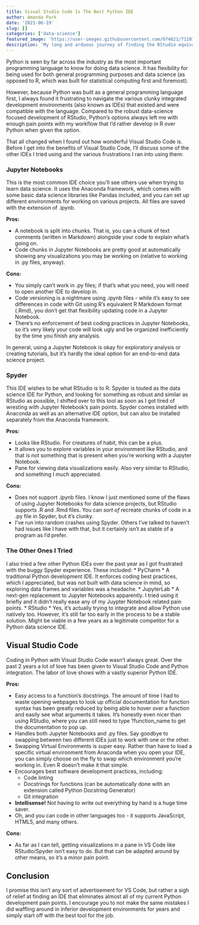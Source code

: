 ```yaml
---
title: Visual Studio Code Is The Best Python IDE
author: Amanda Park
date: '2021-06-19'
slug: []
categories: ['data-science']
featured_image: 'https://user-images.githubusercontent.com/674621/71187801-14e60a80-2280-11ea-94c9-e56576f76baf.png'
description: 'My long and arduous journey of finding the RStudio equivalent for Python is now over.'
---
```


Python is seen by far across the industry as the most important programming language to know for doing data science. It has flexibility for being used for both general programming purposes and data science (as opposed to R, which was built for statistical computing first and foremost).

However, because Python was built as a general programming language first, I always found it frustrating to navigate the various clunky integrated development environments (also known as IDEs) that existed and were compatible with the language. Compared to the robust data-science focused development of RStudio, Python's options always left me with enough pain points with my workflow that I'd rather develop in R over Python when given the option.

That all changed when I found out how wonderful Visual Studio Code is. Before I get into the benefits of Visual Studio Code, I'll discuss some of the other IDEs I tried using and the various frustrations I ran into using them:

### Jupyter Notebooks

This is the most common IDE choice you'll see others use when trying to learn data science. It uses the Anaconda framework, which comes with some basic data science libraries like Pandas included, and you can set up different environments for working on various projects. All files are saved with the extension of .ipynb. 

__Pros:__

* A notebook is split into chunks. That is, you can a chunk of text comments (written in Markdown) alongside your code to explain what's going on.
* Code chunks in Jupyter Notebooks are pretty good at automatically showing any visualizations you may be working on (relative to working in .py files, anyway).

__Cons:__

* You simply can't work in .py files; if that's what you need, you will need to open another IDE to develop in.
* Code versioning is a nightmare using .ipynb files - while it's easy to see differences in code with Git using R's equivalent R Markdown format (.Rmd), you don't get that flexibility updating code in a Jupyter Notebook.
* There's no enforcement of best coding practices in Jupyter Notebooks, so it's very likely your code will look ugly and be organized inefficiently by the time you finish any analysis. 

In general, using a Jupyter Notebook is okay for exploratory analysis or creating tutorials, but it's hardly the ideal option for an end-to-end data science project.

### Spyder

This IDE wishes to be what RStudio is to R. Spyder is touted as the data science IDE for Python, and looking for something as robust and similar as RStudio as possible, I shifted over to this tool as soon as I got tired of wresting with Jupyter Notebook's pain points. Spyder comes installed with Anaconda as well as an alternative IDE option, but can also be installed separately from the Anaconda framework.

__Pros:__

* Looks like RStudio. For creatures of habit, this can be a plus. 
* It allows you to explore variables in your environment like RStudio, and that is not something that is present when you're working with a Jupyter Notebook.
* Pane for viewing data visualizations easily. Also very similar to RStudio, and something I much appreciated.

__Cons:__

* Does not support .ipynb files. I know I just mentioned some of the flaws of using Jupyter Notebooks for data science projects, but RStudio supports .R and .Rmd files. You can *sort of* recreate chunks of code in a .py file in Spyder, but it's clunky.
* I've run into random crashes using Spyder. Others I've talked to haven't had issues like I have with that, but it certainly isn't as stable of a program as I'd prefer.

### The Other Ones I Tried

I also tried a few other Python IDEs over the past year as I got frustrated with the buggy Spyder experience. These included:
* PyCharm
  * A traditional Python development IDE. It enforces coding best practices, which I appreciated, but was not built with data science in mind, so exploring data frames and variables was a headache. 
* JupyterLab
  * A next-gen replacement to Jupyter Notebooks apparently. I tried using it briefly and it didn't really ease any of my Juypter Notebook related pain points.
* RStudio 
  * Yes, it's actually trying to integrate and allow Python use natively too. However, it's still far too early in the process to be a stable solution. Might be viable in a few years as a legitimate competitor for a Python data science IDE.


## Visual Studio Code

Coding in Python with Visual Studio Code wasn't always great. Over the past 2 years a lot of love has been given to Visual Studio Code and Python integration. The labor of love shows with a vastly superior Python IDE.

__Pros:__

* Easy access to a function's docstrings. The amount of time I had to waste opening webpages to look up official documentation for function syntax has been greatly reduced by being able to hover over a function and easily see what arguments it takes. It's honestly even nicer than using RStudio, where you can still need to type ?function_name to get the documentation to pop up.
* Handles both Jupyter Notebooks and .py files. Say goodbye to swapping between two different IDEs just to work with one or the other.
* Swapping Virtual Environments is super easy. Rather than have to load a specific virtual environment from Anaconda when you open your IDE, you can simply choose on the fly to swap which environment you're working in. Even R doesn't make it that simple. 
* Encourages best software development practices, including:
  * Code linting
  * Docstrings for functions (can be automatically done with an extension called Python Docstring Generator)
  * Git integration
* **Intellisense!** Not having to write out everything by hand is a huge time saver.
* Oh, and you can code in other languages too - it supports JavaScript, HTML5, and many others.

__Cons:__

* As far as I can tell, getting visualizations in a pane in VS Code like RStudio/Spyder isn't easy to do. But that can be adapted around by other means, so it's a minor pain point.

## Conclusion

I promise this isn't any sort of advertisement for VS Code, but rather a sigh of relief at finding an IDE that eliminates almost all of my current Python development pain points. I encourage you to not make the same mistakes I did waffling around in inferior development environments for years and simply start off with the best tool for the job.